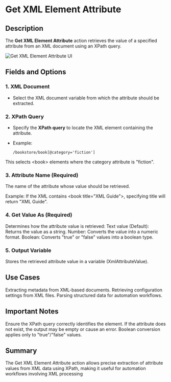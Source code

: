 # Get XML Element Attribute

## Description

The **Get XML Element Attribute** action retrieves the value of a specified attribute from an XML document using an XPath query.

![Get XML Element Attribute UI](../../../assets/xml/get-xml-element-attribute.png)

## Fields and Options  

### **1. XML Document** 

- Select the XML document variable from which the attribute should be extracted.

### **2. XPath Query**   

- Specify the **XPath query** to locate the XML element containing the attribute.
- Example:  

  ```xpath
  /bookstore/book[@category='fiction']
  
This selects \<book> elements where the category attribute is "fiction".

### **3. Attribute Name (Required)** 

The name of the attribute whose value should be retrieved.

Example: If the XML contains \<book title="XML Guide">, specifying title will return "XML Guide".

### **4. Get Value As (Required)** 

Determines how the attribute value is retrieved:
Text value (Default): Returns the value as a string.
Number: Converts the value into a numeric format.
Boolean: Converts "true" or "false" values into a boolean type.

### **5. Output Variable** 

Stores the retrieved attribute value in a variable (XmlAttributeValue).

## Use Cases

Extracting metadata from XML-based documents.
Retrieving configuration settings from XML files.
Parsing structured data for automation workflows.

## Important Notes

Ensure the XPath query correctly identifies the element.
If the attribute does not exist, the output may be empty or cause an error.
Boolean conversion applies only to "true"/"false" values.

## Summary

The Get XML Element Attribute action allows precise extraction of attribute values from XML data using XPath, making it useful for automation workflows involving XML processing